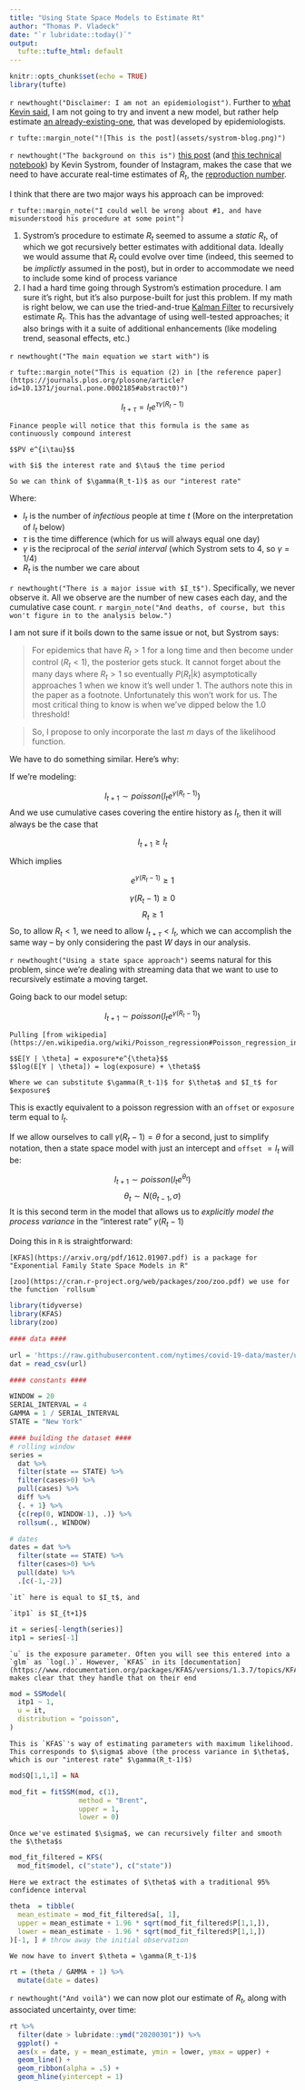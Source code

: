 ```yaml
---
title: "Using State Space Models to Estimate Rt"
author: "Thomas P. Vladeck"
date: "`r lubridate::today()`"
output:
  tufte::tufte_html: default
---
```


```r
knitr::opts_chunk$set(echo = TRUE)
library(tufte)
```


`r newthought("Disclaimer: I am not an epidemiologist")`. Further to [what Kevin said](https://twitter.com/kevin/status/1249584902581837824), I am not going to try and invent a new model, but rather help estimate [an already-existing-one](https://journals.plos.org/plosone/article?id=10.1371/journal.pone.0002185#abstract0), that was developed by epidemiologists. 

`r tufte::margin_note("![This is the post](assets/systrom-blog.png)")`

`r newthought("The background on this is")` [this post](http://systrom.com/blog/the-metric-we-need-to-manage-covid-19/) (and [this technical notebook](https://github.com/k-sys/covid-19/blob/master/Realtime%20R0.ipynb)) by Kevin Systrom, founder of Instagram, makes the case that we need to have accurate real-time estimates of $R_t$, the [reproduction number](https://www1.health.gov.au/internet/publications/publishing.nsf/Content/mathematical-models~mathematical-models-models.htm~mathematical-models-2.2.htm). 


I think that there are two major ways his approach can be improved:

`r tufte::margin_note("I could well be wrong about #1, and have misunderstood his procedure at some point")`

1. Systrom's procedure to estimate $R_t$ seemed to assume a _static_ $R_t$, of which we got recursively better estimates with additional data. Ideally we would assume that $R_t$ could evolve over time (indeed, this seemed to be _implictly_ assumed in the post), but in order to accommodate we need to include some kind of process variance
2. I had a hard time going through Systrom's estimation procedure. I am sure it's right, but it's also purpose-built for just this problem. If my math is right below, we can use the tried-and-true [Kalman Filter](https://en.wikipedia.org/wiki/Kalman_filter) to recursively estimate $R_t$. This has the advantage of using well-tested approaches; it also brings with it a suite of additional enhancements (like modeling trend, seasonal effects, etc.)

`r newthought("The main equation we start with")` is 

`r tufte::margin_note("This is equation (2) in [the reference paper](https://journals.plos.org/plosone/article?id=10.1371/journal.pone.0002185#abstract0)")`

$$I_{t + \tau} = I_t e^{\tau\gamma(R_t - 1)}$$

```marginfigure
Finance people will notice that this formula is the same as continuously compound interest

$$PV e^{i\tau}$$
  
with $i$ the interest rate and $\tau$ the time period

So we can think of $\gamma(R_t-1)$ as our "interest rate"
```

Where: 

- $I_t$ is the number of _infectious_ people at time $t$ (More on the interpretation of $I_t$ below)
- $\tau$ is the time difference (which for us will always equal one day)
- $\gamma$ is the reciprocal of the _serial interval_ (which Systrom sets to 4, so $\gamma$ = 1/4)
- $R_t$ is the number we care about


`r newthought("There is a major issue with $I_t$")`. Specifically, we never observe it. All we observe are the number of new cases each day, and the cumulative case count. `r margin_note("And deaths, of course, but this won't figure in to the analysis below.")`

I am not sure if it boils down to the same issue or not, but Systrom says:

> For epidemics that have $R_t\gt1$ for a long time and then become under control ($R_t\lt1$), the posterior gets stuck. It cannot forget about the many days where $R_t\gt1$ so eventually $P(R_t|k)$ asymptotically approaches 1 when we know it's well under 1. The authors note this in the paper as a footnote. Unfortunately this won't work for us. The most critical thing to know is when we've dipped below the 1.0 threshold!

> So, I propose to only incorporate the last $m$ days of the likelihood function.

We have to do something similar. Here's why:

If we're modeling:

$$I_{t + 1} \sim poisson(I_te^{\gamma(R_t - 1)})$$
And we use cumulative cases covering the entire history as $I_t$, then it will always be the case that

$$I_{t + 1} \geq I_t$$

Which implies

$$e^{\gamma(R_t - 1)} \geq 1$$

$$\gamma(R_t - 1) \geq 0$$
$$R_t \geq 1$$
So, to allow $R_t \lt 1$, we need to allow $I_{t + \tau} \lt I_t$, which we can accomplish the same way -- by only considering the past $W$ days in our analysis. 

`r newthought("Using a state space approach")` seems natural for this problem, since we're dealing with streaming data that we want to use to recursively estimate a moving target. 

Going back to our model setup: 

$$I_{t + 1} \sim poisson(I_te^{\gamma(R_t - 1)})$$
```marginfigure
Pulling [from wikipedia](https://en.wikipedia.org/wiki/Poisson_regression#Poisson_regression_in_practice)
                         
$$E[Y | \theta] = exposure*e^{\theta}$$
$$log(E[Y | \theta]) = log(exposure) + \theta$$  
  
Where we can substitute $\gamma(R_t-1)$ for $\theta$ and $I_t$ for $exposure$
```

This is exactly equivalent to a poisson regression with an `offset` or `exposure` term equal to $I_t$. 

If we allow ourselves to call $\gamma(R_t-1) = \theta$ for a second, just to simplify notation, then a state space model with just an intercept and `offset` $= I_t$ will be:

$$I_{t + 1} \sim poisson(I_te^{\theta_t})$$
$$\theta_t \sim N(\theta_{t-1}, \sigma)$$
It is this second term in the model that allows us to _explicitly model the *process variance*_ in the "interest rate" $\gamma(R_t-1)$

Doing this in `R` is straightforward: 

```marginfigure
[KFAS](https://arxiv.org/pdf/1612.01907.pdf) is a package for "Exponential Family State Space Models in R"

[zoo](https://cran.r-project.org/web/packages/zoo/zoo.pdf) we use for the function `rollsum`
```


```r
library(tidyverse)
library(KFAS)
library(zoo)
```

```r
#### data ####

url = 'https://raw.githubusercontent.com/nytimes/covid-19-data/master/us-states.csv'
dat = read_csv(url)
```

```r

#### constants ####

WINDOW = 20
SERIAL_INTERVAL = 4
GAMMA = 1 / SERIAL_INTERVAL
STATE = "New York"

#### building the dataset #### 
# rolling window
series = 
  dat %>% 
  filter(state == STATE) %>%
  filter(cases>0) %>% 
  pull(cases) %>% 
  diff %>% 
  {. + 1} %>% 
  {c(rep(0, WINDOW-1), .)} %>% 
  rollsum(., WINDOW) 

# dates
dates = dat %>% 
  filter(state == STATE) %>%
  filter(cases>0) %>% 
  pull(date) %>% 
  .[c(-1,-2)]
```

```marginfigure
`it` here is equal to $I_t$, and

`itp1` is $I_{t+1}$
```

```r
it = series[-length(series)]
itp1 = series[-1]
```

```marginfigure
`u` is the exposure parameter. Often you will see this entered into a `glm` as `log(.)`. However, `KFAS` in its [documentation](https://www.rdocumentation.org/packages/KFAS/versions/1.3.7/topics/KFAS) makes clear that they handle that on their end
```

```r
mod = SSModel(
  itp1 ~ 1, 
  u = it,
  distribution = "poisson",
)
```

```marginfigure
This is `KFAS`'s way of estimating parameters with maximum likelihood. This corresponds to $\sigma$ above (the process variance in $\theta$, which is our "interest rate" $\gamma(R_t-1)$)
```

```r
mod$Q[1,1,1] = NA
```

```r
mod_fit = fitSSM(mod, c(1), 
                 method = "Brent", 
                 upper = 1, 
                 lower = 0)
```

```marginfigure
Once we've estimated $\sigma$, we can recursively filter and smooth the $\theta$s
```

```r
mod_fit_filtered = KFS(
  mod_fit$model, c("state"), c("state"))
```

```marginfigure
Here we extract the estimates of $\theta$ with a traditional 95% confidence interval
```

```r
theta  = tibble(
  mean_estimate = mod_fit_filtered$a[, 1],
  upper = mean_estimate + 1.96 * sqrt(mod_fit_filtered$P[1,1,]),
  lower = mean_estimate - 1.96 * sqrt(mod_fit_filtered$P[1,1,])
)[-1, ] # throw away the initial observation
```

```marginfigure
We now have to invert $\theta = \gamma(R_t-1)$
```

```r
rt = (theta / GAMMA + 1) %>% 
  mutate(date = dates)
```

`r newthought("And voilà")` we can now plot our estimate of $R_t$, along with associated uncertainty, over time:

```r
rt %>% 
  filter(date > lubridate::ymd("20200301")) %>% 
  ggplot() + 
  aes(x = date, y = mean_estimate, ymin = lower, ymax = upper) + 
  geom_line() + 
  geom_ribbon(alpha = .5) + 
  geom_hline(yintercept = 1)
```
